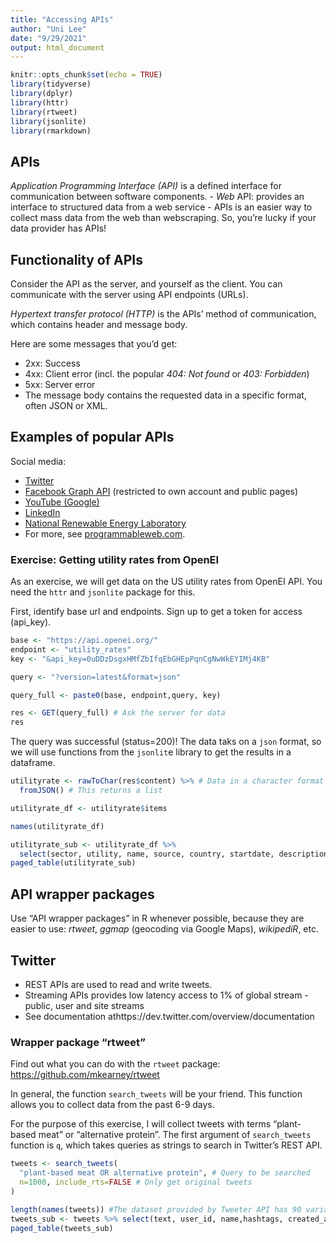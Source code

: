 ```yaml
---
title: "Accessing APIs"
author: "Uni Lee"
date: "9/29/2021"
output: html_document
---
```


```r
knitr::opts_chunk$set(echo = TRUE)
library(tidyverse)
library(dplyr)
library(httr)
library(rtweet)
library(jsonlite)
library(rmarkdown)
```

## APIs

*Application Programming Interface (API)* is a defined interface for communication between software components.
- *Web* API: provides an interface to structured data from a web service
- APIs is an easier way to collect mass data from the web than webscraping. So, you're lucky if your data provider has APIs! 

## Functionality of APIs

Consider the API as the server, and yourself as the client. You can communicate with the server using API endpoints (URLs).

*Hypertext transfer protocol (HTTP)* is the APIs' method of communication, which contains header and message body. 

Here are some messages that you'd get:

- 2xx: Success
- 4xx: Client error (incl. the popular *404: Not found* or *403: Forbidden*)
- 5xx: Server error
- The message body contains the requested data in a specific format, often JSON or XML.

## Examples of popular APIs

Social media:

- [Twitter](https://developer.twitter.com/)
- [Facebook Graph API](https://developers.facebook.com/docs/graph-api/) (restricted to own account and public pages)
- [YouTube (Google)](https://developers.google.com/youtube/)
- [LinkedIn](https://www.linkedin.com/developers/)
- [National Renewable Energy Laboratory](https://developer.nrel.gov/)
- For more, see [programmableweb.com](http://www.programmableweb.com/).

### Exercise: Getting utility rates from OpenEI
As an exercise, we will get data on the US utility rates from OpenEI API. You need the `httr` and `jsonlite` package for this.

First, identify base url and endpoints. Sign up to get a token for access (api_key). 

```r
base <- "https://api.openei.org/"
endpoint <- "utility_rates"
key <- "&api_key=0uDDzDsgxHMfZbIfqEbGHEpPqnCgNwWkEYIMj4KB"

query <- "?version=latest&format=json"

query_full <- paste0(base, endpoint,query, key)

res <- GET(query_full) # Ask the server for data 
res

```

The query was successful (status=200)! The data taks on a `json` format, so we will use functions from the `jsonlit`e library to get the results in a dataframe. 

```r
utilityrate <- rawToChar(res$content) %>% # Data in a character format (JSON structure) 
  fromJSON() # This returns a list

utilityrate_df <- utilityrate$items

names(utilityrate_df)

utilityrate_sub <- utilityrate_df %>% 
  select(sector, utility, name, source, country, startdate, description)
paged_table(utilityrate_sub)
```


## API wrapper packages

Use "API wrapper packages" in R whenever possible, because they are easier to use: *rtweet*, *ggmap* (geocoding via Google Maps), *wikipediR*, etc.

## Twitter

* REST APIs are used to read and write tweets. 
* Streaming APIs provides low latency access to 1% of global stream - public, user and site streams
- See documentation athttps://dev.twitter.com/overview/documentation

### Wrapper package "rtweet"
Find out what you can do with the `rtweet` package: <https://github.com/mkearney/rtweet> 

In general, the function `search_tweets` will be your friend. This function allows you to collect data from the past 6-9 days. 

For the purpose of this exercise, I will collect tweets with terms "plant-based meat" or "alternative protein". The first argument of `search_tweets` function is `q`, which takes queries as strings to search in Twitter's REST API.

```r
tweets <- search_tweets(
  "plant-based meat OR alternative protein", # Query to be searched
  n=1000, include_rts=FALSE # Only get original tweets 
)

length(names(tweets)) #The dataset provided by Tweeter API has 90 variables! 
tweets_sub <- tweets %>% select(text, user_id, name,hashtags, created_at)  #Select relevant variables
paged_table(tweets_sub)

```

